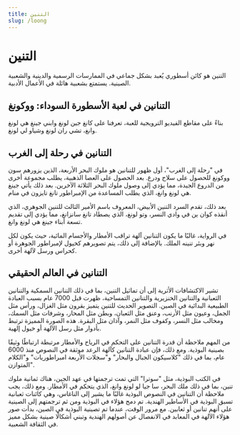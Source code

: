 ```yaml
---
title: التنين
slug: /loong
---
```


# التنين

التنين هو كائن أسطوري يُعبد بشكل جماعي في الممارسات الرسمية والدينية والشعبية الصينية. يستمتع بشعبية هائلة في الأعمال الأدبية.

## التنانين في لعبة الأسطورة السوداء: ووكونغ

بناءً على مقاطع الفيديو الترويجية للعبة، تعرفنا على كانغ جين لونغ وابني جينغ هي لونغ وانغ، تشي ران لونغ وشياو لي لونغ.

## التنانين في رحلة إلى الغرب

في "رحلة إلى الغرب"، أول ظهور للتنانين هو ملوك البحر الأربعة، الذين يزورهم سون ووكونغ للحصول على سلاح ودرع. بعد الحصول على العصا الذهبية، يطلب مجموعة أخرى من الدروع الجيدة، مما يؤدي إلى وصول ملوك البحر الثلاثة الآخرين. بعد ذلك يأتي جينغ هي لونغ وانغ، الذي يطلب المساعدة من الإمبراطور تانغ تايزون في منام.

بعد ذلك، تقدم السرد التنين الأبيض، المعروف باسم الأمير الثالث للتنين الجوهري، الذي أنقذه كوان ين في وادي النسر، وتو لونغ، الذي يصطاد تانغ سانزانغ، مما يؤدي إلى تقديم تسعة أبناء جينغ هي لونغ وانغ.

في الرواية، غالبًا ما يكون التنانين آلهة تراقب الأمطار والأجسام المائية، حيث يكون لكل نهر وبئر تنينه الملك. بالإضافة إلى ذلك، يتم تصويرهم كخيول لإمبراطور الجوهرة أو كحراس ورسل لآلهة أخرى.

## التنانين في العالم الحقيقي

تشير الاكتشافات الأثرية إلى أن تماثيل التنين، بما في ذلك التنانين السمكية والتنانين الثعبانية والتنانين الخنزيرية والتنانين التمساحية، ظهرت قبل 7000 عام بسبب العبادة الطبيعية البدائية في الصين. التصوير الحديث للتنين يتميز بقرون مثل الغزال، ورأس مثل الجمل، وعيون مثل الأرنب، وعنق مثل الثعبان، وبطن مثل المحار، وشرفات مثل السمك، ومخالب مثل النسر، وكفوف مثل النمر، وآذان مثل البقرة. هذه الصورة المميزة ترتبط بأدوار مثل رسل الآلهة أو خيول إلهية.

من المهم ملاحظة أن قدرة التنانين على التحكم في الرياح والأمطار مرتبطة ارتباطًا وثيقًا بصينية البوذية. ومع ذلك، فإن عبادة التنانين كآلهة الرعد موثقة في النصوص منذ 6000 عام، بما في ذلك "كلاسيكون الجبال والبحار" و"سجلات الأربعة امبراطوريات" و"الكلام المتوازن".

في الكتب البوذية، مثل "سوترا" التي تمت ترجمتها في عهد الجين، هناك ثمانية ملوك تنين، بما في ذلك ملك البحر، سا جيا لو لونغ وانغ، الذي يتحكم في الأمطار. ومع ذلك، يجب ملاحظة أن التنانين في النصوص البوذية غالبًا ما يشير إلى الناغاس، وهي كائنات ثعبانية تسبق البوذية في الأساطير الهندية. تم دمج هؤلاء في البوذية ومن ثم ترجمتهم إلى الصينية على أنهم تنانين أو ثعابين. مع مرور الوقت، عندما تم تصينية البوذية في الصين، بدأت صور هؤلاء الآلهة في المعابد في الانفصال عن أصولهم الهندية وتبني أشكالًا صينية بشكل مميز في الثقافة الشعبية.
